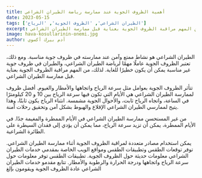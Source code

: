 ```yaml
---
title: أهمية الظروف الجوية عند ممارسة رياضة الطيران الشراعي
date: 2023-05-15
tags: ['الطيران الشراعي', 'الظروف الجوية', 'الرياح']
excerpt: الطيران الشراعي هو نشاط ممتع وآمن عند ممارسته في ظروف جوية مناسبة. ومع ذلك، تعتبر الظروف الجوية عاملًا مهمًا لرياضة الطيران الشراعي، والطيران في ظروف جوية غير مناسبة يمكن أن يكون خطيرًا للغاية. لذلك، من المهم مراقبة الظروف الجوية بعناية قبل ممارسة الطيران الشراعي.
image: hava-kosullarinin-onemi.jpg
author: آدم بيرك أكسوي
---
```


الطيران الشراعي هو نشاط ممتع وآمن عند ممارسته في ظروف جوية مناسبة. ومع ذلك، تعتبر الظروف الجوية عاملًا مهمًا لرياضة الطيران الشراعي، والطيران في ظروف جوية غير مناسبة يمكن أن يكون خطيرًا للغاية. لذلك، من المهم مراقبة الظروف الجوية بعناية قبل ممارسة الطيران الشراعي.

تتأثر الظروف الجوية بعوامل مثل سرعة الرياح واتجاهها والأمطار والغيوم. أفضل ظروف لممارسة الطيران الشراعي هي الأيام التي تكون فيها سرعة الرياح بين 10 و 20 كيلومترًا في الساعة، واتجاه الرياح ثابت، والأحوال الجوية مشمسة. انثناء الرياح يكون ثابتًا، وهذا يتيح لممارسي الطيران الشراعي الإقلاع والهبوط بشكل آمن وتحقيق رحلات آمنة.

من غير المستحسن ممارسة الطيران الشراعي في الأيام الممطرة والمغيمة جدًا. في الأيام الممطرة، يمكن أن تزيد سرعة الرياح، مما يمكن أن يؤدي إلى فقدان السيطرة على الطائرة الشراعية.

يمكن استخدام مصادر متعددة لمراقبة الظروف الجوية أثناء ممارسة الطيران الشراعي. توفر توقعات الطقس وتطبيقات الطقس ومواقع الويب الخاصة بمقدمي خدمات الطيران الشراعي معلومات حديثة حول الظروف الجوية. تطبيقات الطقس توفر معلومات حول سرعة الرياح واتجاهها ودرجة الحرارة والرطوبة والأمطار. تتابع مقدمو خدمات الطيران الشراعي عادة الظروف الجوية ويقومون بإلغ
